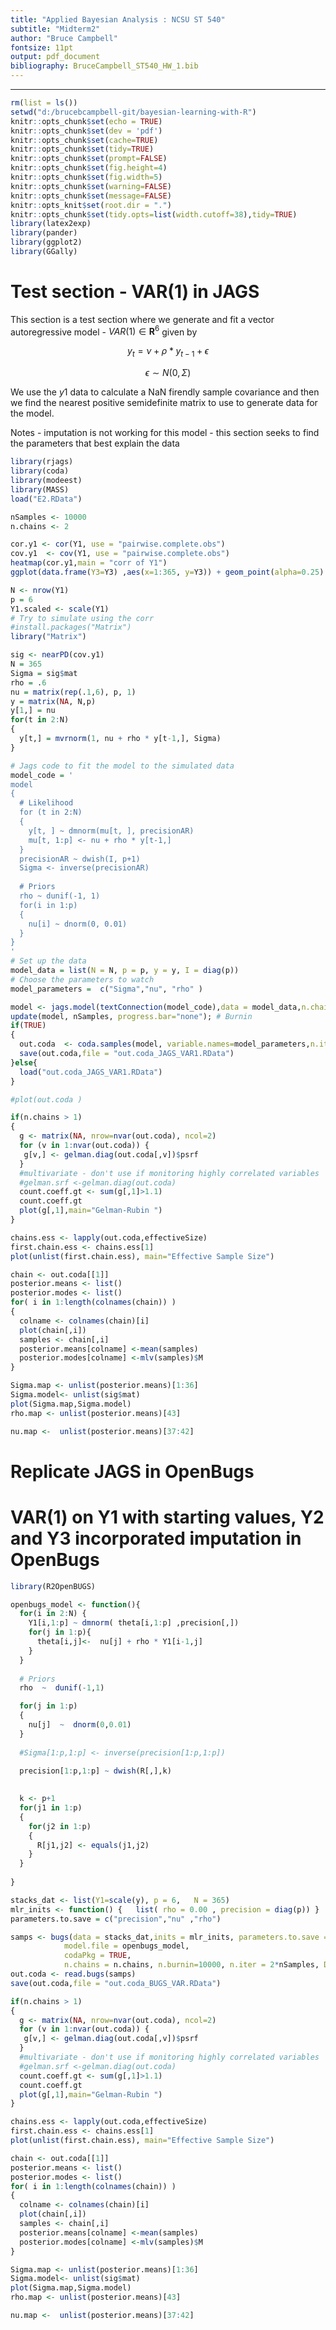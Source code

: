 ```yaml
---
title: "Applied Bayesian Analysis : NCSU ST 540"
subtitle: "Midterm2"
author: "Bruce Campbell"
fontsize: 11pt
output: pdf_document
bibliography: BruceCampbell_ST540_HW_1.bib
---
```


---
```r
rm(list = ls())
setwd("d:/brucebcampbell-git/bayesian-learning-with-R")
knitr::opts_chunk$set(echo = TRUE)
knitr::opts_chunk$set(dev = 'pdf')
knitr::opts_chunk$set(cache=TRUE)
knitr::opts_chunk$set(tidy=TRUE)
knitr::opts_chunk$set(prompt=FALSE)
knitr::opts_chunk$set(fig.height=4)
knitr::opts_chunk$set(fig.width=5)
knitr::opts_chunk$set(warning=FALSE)
knitr::opts_chunk$set(message=FALSE)
knitr::opts_knit$set(root.dir = ".")
knitr::opts_chunk$set(tidy.opts=list(width.cutoff=38),tidy=TRUE)
library(latex2exp)   
library(pander)
library(ggplot2)
library(GGally)
```



# Test section - VAR(1) in JAGS

This section is a test section where we generate and fit a vector autoregressive  model - $VAR(1) \in \mathbf{R}^6$ given by 

$$y_{t} = \nu + \rho * y_{t-1} + \epsilon$$ 

$$\epsilon \sim N(0,\Sigma)$$

We use the $y1$ data to calculate a NaN firendly sample covariance and then we find the nearest positive semidefinite matrix to use to generate data for the model. 

Notes
- imputation is not working for this model
- this section seeks to find the parameters that best explain the data

```r
library(rjags)
library(coda)
library(modeest)
library(MASS)
load("E2.RData")

nSamples <- 10000
n.chains <- 2

cor.y1 <- cor(Y1, use = "pairwise.complete.obs")
cov.y1  <- cov(Y1, use = "pairwise.complete.obs")
heatmap(cor.y1,main = "corr of Y1")
ggplot(data.frame(Y3=Y3) ,aes(x=1:365, y=Y3)) + geom_point(alpha=0.25) + geom_smooth( method="loess", span=0.22) +ggtitle("Y3")
```


```r
N <- nrow(Y1)
p = 6
Y1.scaled <- scale(Y1)
# Try to simulate using the corr
#install.packages("Matrix")
library("Matrix")

sig <- nearPD(cov.y1)
N = 365
Sigma = sig$mat 
rho = .6
nu = matrix(rep(.1,6), p, 1)
y = matrix(NA, N,p)
y[1,] = nu
for(t in 2:N) 
{
  y[t,] = mvrnorm(1, nu + rho * y[t-1,], Sigma)
}

# Jags code to fit the model to the simulated data
model_code = '
model
{
  # Likelihood
  for (t in 2:N) 
  {
    y[t, ] ~ dmnorm(mu[t, ], precisionAR)
    mu[t, 1:p] <- nu + rho * y[t-1,]
  }
  precisionAR ~ dwish(I, p+1)
  Sigma <- inverse(precisionAR)  
  
  # Priors
  rho ~ dunif(-1, 1)
  for(i in 1:p) 
  {
    nu[i] ~ dnorm(0, 0.01)
  }
}
'
# Set up the data
model_data = list(N = N, p = p, y = y, I = diag(p))
# Choose the parameters to watch
model_parameters =  c("Sigma","nu", "rho" )

model <- jags.model(textConnection(model_code),data = model_data,n.chains = n.chains)#Compile Model Graph
update(model, nSamples, progress.bar="none"); # Burnin
if(TRUE)
{ 
  out.coda  <- coda.samples(model, variable.names=model_parameters,n.iter=2*nSamples) 
  save(out.coda,file = "out.coda_JAGS_VAR1.RData")
}else{
  load("out.coda_JAGS_VAR1.RData")
}

#plot(out.coda )

if(n.chains > 1)
{
  g <- matrix(NA, nrow=nvar(out.coda), ncol=2)
  for (v in 1:nvar(out.coda)) {
   g[v,] <- gelman.diag(out.coda[,v])$psrf
  }
  #multivariate - don't use if monitoring highly correlated variables
  #gelman.srf <-gelman.diag(out.coda)
  count.coeff.gt <- sum(g[,1]>1.1)
  count.coeff.gt
  plot(g[,1],main="Gelman-Rubin ")
}

chains.ess <- lapply(out.coda,effectiveSize)
first.chain.ess <- chains.ess[1]
plot(unlist(first.chain.ess), main="Effective Sample Size")

chain <- out.coda[[1]]
posterior.means <- list()
posterior.modes <- list()
for( i in 1:length(colnames(chain)) )
{  
  colname <- colnames(chain)[i]
  plot(chain[,i])
  samples <- chain[,i]
  posterior.means[colname] <-mean(samples)
  posterior.modes[colname] <-mlv(samples)$M
}

Sigma.map <- unlist(posterior.means)[1:36]
Sigma.model<- unlist(sig$mat)
plot(Sigma.map,Sigma.model)
rho.map <- unlist(posterior.means)[43]

nu.map <-  unlist(posterior.means)[37:42]

```
# Replicate JAGS in OpenBugs

# VAR(1) on Y1 with starting values, Y2 and Y3 incorporated imputation in OpenBugs

```r
library(R2OpenBUGS)

openbugs_model <- function(){
  for(i in 2:N) {
    Y1[i,1:p] ~ dmnorm( theta[i,1:p] ,precision[,])
    for(j in 1:p){
      theta[i,j]<-  nu[j] + rho * Y1[i-1,j]
    }
  }
  
  # Priors
  rho  ~  dunif(-1,1)

  for(j in 1:p)
  {
    nu[j]  ~  dnorm(0,0.01)
  }
  
  #Sigma[1:p,1:p] <- inverse(precision[1:p,1:p])
  
  precision[1:p,1:p] ~ dwish(R[,],k)

  
  k <- p+1
  for(j1 in 1:p)
  {
    for(j2 in 1:p)
    {
      R[j1,j2] <- equals(j1,j2)
    }
  }
  
}

stacks_dat <- list(Y1=scale(y), p = 6,   N = 365)
mlr_inits <- function() {   list( rho = 0.00 , precision = diag(p)) }
parameters.to.save = c("precision","nu" ,"rho")

samps <- bugs(data = stacks_dat,inits = mlr_inits, parameters.to.save =parameters.to.save, 
            model.file = openbugs_model, 
            codaPkg = TRUE,
            n.chains = n.chains, n.burnin=10000, n.iter = 2*nSamples, DIC=F)#, n.thin=10
out.coda <- read.bugs(samps)
save(out.coda,file = "out.coda_BUGS_VAR.RData")

if(n.chains > 1)
{
  g <- matrix(NA, nrow=nvar(out.coda), ncol=2)
  for (v in 1:nvar(out.coda)) {
   g[v,] <- gelman.diag(out.coda[,v])$psrf
  }
  #multivariate - don't use if monitoring highly correlated variables
  #gelman.srf <-gelman.diag(out.coda)
  count.coeff.gt <- sum(g[,1]>1.1)
  count.coeff.gt
  plot(g[,1],main="Gelman-Rubin ")
}

chains.ess <- lapply(out.coda,effectiveSize)
first.chain.ess <- chains.ess[1]
plot(unlist(first.chain.ess), main="Effective Sample Size")

chain <- out.coda[[1]]
posterior.means <- list()
posterior.modes <- list()
for( i in 1:length(colnames(chain)) )
{  
  colname <- colnames(chain)[i]
  plot(chain[,i])
  samples <- chain[,i]
  posterior.means[colname] <-mean(samples)
  posterior.modes[colname] <-mlv(samples)$M
}

Sigma.map <- unlist(posterior.means)[1:36]
Sigma.model<- unlist(sig$mat)
plot(Sigma.map,Sigma.model)
rho.map <- unlist(posterior.means)[43]

nu.map <-  unlist(posterior.means)[37:42]

```
